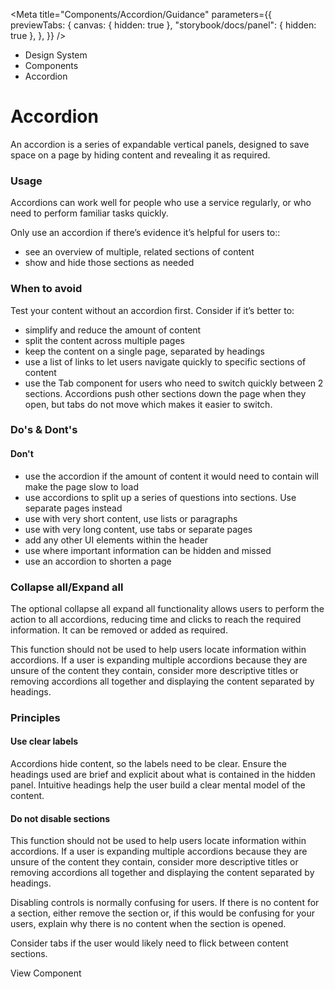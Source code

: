 
<Meta
	title="Components/Accordion/Guidance"
	parameters={{
		previewTabs: {
			canvas: { hidden: true },
			"storybook/docs/panel": { hidden: true },
		},
	}}
/>

<div className="act-docs-container">
	<Masthead />
	<main className="act-body">
		<div className="act-flex act-flex-light-purple">
			<div className="act-flex__container act-flex__container-padding-trim">
				<div className="act-flex__grid">
					<div className="act-flex__row">
						<div className="act-col__cw-12">
							<div className="act-box">
								<div className="act-breadcrumbs">
									<ul className="act-breadcrumbs__container">
										<li className="act-breadcrumbs__crumb act-h6">
											<LinkTo className="act-breadcrumbs__crumb__link" kind="about-about--page">
												Design System <z className="fa-solid fa-angle-right"></z>
											</LinkTo>
										</li>
										<li className="act-breadcrumbs__crumb act-h6">
											<LinkTo className="act-breadcrumbs__crumb__link" kind="components-overview--page">
												Components <z className="fa-solid fa-angle-right"></z>
											</LinkTo>
										</li>
										<li className="act-breadcrumbs__crumb act-h6">
											<LinkTo className="act-breadcrumbs__crumb__link" kind="components-overview--pageoverview--page">
												Accordion <z className="fa-solid fa-angle-right"></z>
											</LinkTo>
										</li>
									</ul>
								</div>
								<h1>Accordion</h1>
								<p>An accordion is a series of expandable vertical panels, designed to save space on a page by hiding content and revealing it as required.</p>
							</div>
						</div>
					</div>
				</div>
			</div>
		</div>
		<div className="act-flex">
			<div className="act-flex__container">
				<div className="act-flex__grid">
					<div className="act-flex__row">
						<div className="act-col__cw-12">
							<div className="act-box">
								<h3>Usage</h3>
								<p>Accordions can work well for people who use a service regularly, or who need to perform familiar tasks quickly.</p>
								<p>Only use an accordion if there’s evidence it’s helpful for users to::</p>
								<ul>
									<li>see an overview of multiple, related sections of content</li>
									<li>show and hide those sections as needed</li>
								</ul>
							</div>
						</div>
					</div>
					<div className="act-flex__row">
						<div className="act-col__cw-12">
							<div className="act-box">
								<h3>When to avoid</h3>
								<p>Test your content without an accordion first. Consider if it’s better to:</p>
								<ul>
									<li>simplify and reduce the amount of content</li>
									<li>split the content across multiple pages</li>
									<li>keep the content on a single page, separated by headings</li>
									<li>use a list of links to let users navigate quickly to specific sections of content</li>
									<li>
										use the Tab component for users who need to switch quickly between 2 sections. Accordions push other sections down the page when they open, but tabs do not move
										which makes it easier to switch.
									</li>
								</ul>
							</div>
						</div>
					</div>
					<div className="act-flex__row">
						<div className="act-col__cw-12">
							<div className="act-box">
								<h3>Do's &amp; Dont's</h3>
								<h4>Don't</h4>
								<ul>
									<li>use the accordion if the amount of content it would need to contain will make the page slow to load</li>
									<li>use accordions to split up a series of questions into sections. Use separate pages instead</li>
									<li>use with very short content, use lists or paragraphs</li>
									<li>use with very long content, use tabs or separate pages</li>
									<li>add any other UI elements within the header</li>
									<li>use where important information can be hidden and missed</li>
									<li>use an accordion to shorten a page</li>
								</ul>
							</div>
						</div>
					</div>
					<div className="act-flex__row">
						<div className="act-col__cw-12">
							<div className="act-box">
								<h3>Collapse all/Expand all</h3>
								<p>
    								The optional collapse all expand all functionality allows users to perform the action to all accordions, reducing time and clicks to reach the required
    								information. It can be removed or added as required.
    							</p>
    							<p>
    								This function should not be used to help users locate information within accordions. If a user is expanding multiple accordions because they are unsure of the
    								content they contain, consider more descriptive titles or removing accordions all together and displaying the content separated by headings.
    							</p>
    						</div>
    					</div>
    				</div>
    				<div className="act-flex__row">
    					<div className="act-col__cw-12">
    						<div className="act-box">
    							<h3>Principles</h3>
    							<h4>Use clear labels</h4>
    							<p>
    								Accordions hide content, so the labels need to be clear. Ensure the headings used are brief and explicit about what is contained in the hidden panel. Intuitive headings help the user build a clear mental model of the content.
    							</p>
    							<h4>Do not disable sections</h4>
    							<p>
    								This function should not be used to help users locate information within accordions. If a user is expanding multiple accordions because they are unsure of the
    								content they contain, consider more descriptive titles or removing accordions all together and displaying the content separated by headings.
    							</p>
    							<p>Disabling controls is normally confusing for users. If there is no content for a section, either remove the section or, if this would be confusing for your users, explain why there is no content when the section is opened.</p>
    							<p>Consider tabs if the user would likely need to flick between content sections.</p>
    						</div>
    					</div>
    				</div>
    				<div className="act-flex__row">
    					<div className="act-col__cw-12">
    						<div className="act-box">
    							<LinkTo
    								className="act-button act-button__primary act-button__default act-button__icon-left act-button__primary-undefined"
    								kind="components-accordion--accordion"
    							>
    								View Component
    								<z class="fa-solid fa-eye"></z>
    							</LinkTo>
    						</div>
    					</div>
    				</div>
    			</div>
    		</div>
    	</div>
    </main>
    <footer className="act-footer">
    	<AoC />
    	<Footer />
    </footer>

</div>
